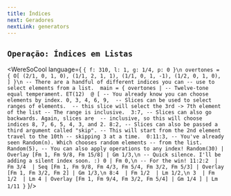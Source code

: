 ```yaml
---
title: Índices
next: Geradores
nextLink: generators
---
```


## `Operação: Índices em Listas` 

<WereSoCool language={
`{ f: 310, l: 1, g: 1/4, p: 0 }\n
overtones = {
  O[
    (2/1, 0, 1, 0),
    (1/1, 2, 1, 1),
    (1/1, 0, 1, -1),
    (1/2, 0, 1, 0),
  ]
}\n
-- There are a handful of different indices you can
-- use to select elements from a list. 
main = {
  overtones |
  -- Twelve-tone equal temperament.
  ET(12) 
  @ [
    -- You already know you can choose elements by index.
    0, 3, 4, 6, 9, 
    -- Slices can be used to select ranges of elements. 
    -- this slice will select the 3rd -> 7th element of the list
    -- The range is inclusive. 
    3:7,
    -- Slices can also go backwards. Again, slices are 
    -- inclusive, so this will choose indices 8, 7, 6, 5, 4, 3, and 2.
    8:2,
    -- Slices can also be passed a third argument called "skip".
    -- This will start from the 2nd element travel to the 10th
    -- skipping 3 at a time. 
    0:11:3,
    -- You've already seen Random(n). Which chooses random elements
    -- from the list. 
    Random(5),
    -- You can also apply operations to any index!
    Random(30) | Overlay [Fm 1, Fm 9/8, Fm 15/8] | Gm 1/3,\n
    -- Quick silence. I'll be adding a silent index soon. :)
    0 | Fm 0,\n
    -- For the win!
    11:2:2 
    | Fm 3/4 
    | Seq [Fm 1, Fm 9/8, Fm 4/3, Fm 5/4, Fm 3/2, Fm 5/3]
    | Overlay [Fm 1, Fm 3/2, Fm 2]
    | Gm 1/3,\n
    8:4 
    | Fm 1/2 
    | Lm 1/2,\n
    3 
    | Fm 1/2 
    | Lm 4
    | Overlay [Fm 1, Fm 9/4, Fm 3/2, Fm 5/4] | Gm 1/4
  ]
  | Lm 1/11
}`
}/>

